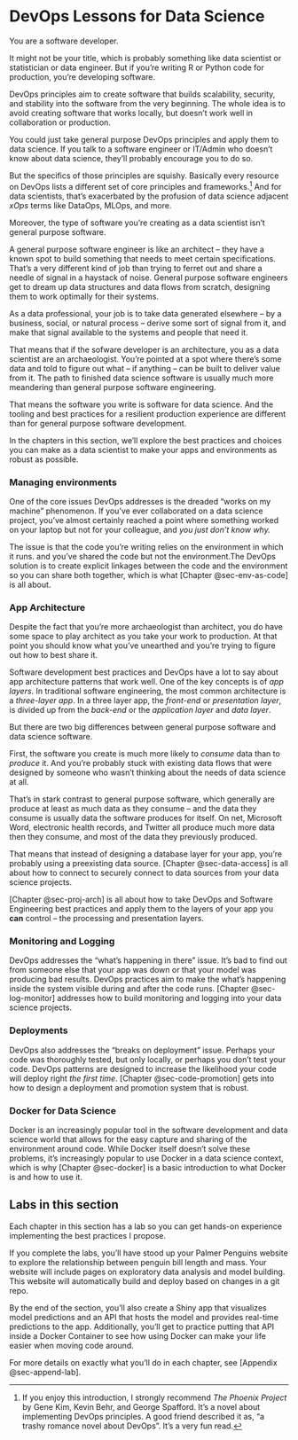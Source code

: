 # DevOps Lessons for Data Science {#sec-1-intro}

You are a software developer.

It might not be your title, which is probably something like data
scientist or statistician or data engineer. But if you're writing R or
Python code for production, you're developing software.

DevOps principles aim to create software that builds scalability,
security, and stability into the software from the very beginning. The
whole idea is to avoid creating software that works locally, but doesn't
work well in collaboration or production.

You could just take general purpose DevOps principles and apply them to
data science. If you talk to a software engineer or IT/Admin who doesn't
know about data science, they'll probably encourage you to do so.

But the specifics of those principles are squishy. Basically every
resource on DevOps lists a different set of core principles and
frameworks.[^1-0-sec-intro-1] And for data scientists, that's
exacerbated by the profusion of data science adjacent *xOps* terms like
DataOps, MLOps, and more.

[^1-0-sec-intro-1]: If you enjoy this introduction, I strongly recommend
    *The Phoenix Project* by Gene Kim, Kevin Behr, and George Spafford.
    It's a novel about implementing DevOps principles. A good friend
    described it as, "a trashy romance novel about DevOps". It's a very
    fun read.

Moreover, the type of software you're creating as a data scientist isn't
general purpose software.

A general purpose software engineer is like an architect -- they have a
known spot to build something that needs to meet certain specifications.
That's a very different kind of job than trying to ferret out and share
a needle of signal in a haystack of noise. General purpose software
engineers get to dream up data structures and data flows from scratch,
designing them to work optimally for their systems.

As a data professional, your job is to take data generated elsewhere --
by a business, social, or natural process -- derive some sort of signal
from it, and make that signal available to the systems and people that
need it.

That means that if the sofware developer is an architecture, you as a
data scientist are an archaeologist. You're pointed at a spot where
there's some data and told to figure out what -- if anything -- can be
built to deliver value from it. The path to finished data science
software is usually much more meandering than general purpose software
engineering.

That means the software you write is software for data science. And the
tooling and best practices for a resilient production experience are
different than for general purpose software development.

In the chapters in this section, we'll explore the best practices and
choices you can make as a data scientist to make your apps and
environments as robust as possible.

### Managing environments

One of the core issues DevOps addresses is the dreaded "works on my
machine" phenomenon. If you've ever collaborated on a data science
project, you've almost certainly reached a point where something worked
on your laptop but not for your colleague, and *you just don't know
why.*

The issue is that the code you're writing relies on the environment in
which it runs. and you've shared the code but not the environment.The
DevOps solution is to create explicit linkages between the code and the
environment so you can share both together, which is what [Chapter
@sec-env-as-code] is all about.

### App Architecture

Despite the fact that you're more archaeologist than architect, you do
have some space to play architect as you take your work to production.
At that point you should know what you've unearthed and you're trying to
figure out how to best share it.

Software development best practices and DevOps have a lot to say about
app architecture patterns that work well. One of the key concepts is of
*app layers*. In traditional software engineering, the most common
architecture is a *three-layer app*. In a three layer app, the
*front-end* or *presentation layer*, is divided up from the *back-end*
or the *application layer* and *data layer*.

But there are two big differences between general purpose software and
data science software.

First, the software you create is much more likely to *consume* data
than to *produce* it. And you're probably stuck with existing data flows
that were designed by someone who wasn't thinking about the needs of
data science at all.

That's in stark contrast to general purpose software, which generally
are produce at least as much data as they consume -- and the data they
consume is usually data the software produces for itself. On net,
Microsoft Word, electronic health records, and Twitter all produce much
more data then they consume, and most of the data they previously
produced.

That means that instead of designing a database layer for your app,
you're probably using a preexisting data source. [Chapter
@sec-data-access] is all about how to connect to securely connect to
data sources from your data science projects.

[Chapter @sec-proj-arch] is all about how to take DevOps and Software
Engineering best practices and apply them to the layers of your app you
**can** control -- the processing and presentation layers.

### Monitoring and Logging

DevOps addresses the "what's happening in there" issue. It's bad to find
out from someone else that your app was down or that your model was
producing bad results. DevOps practices aim to make the what's happening
inside the system visible during and after the code runs. [Chapter
@sec-log-monitor] addresses how to build monitoring and logging into
your data science projects.

### Deployments

DevOps also addresses the "breaks on deployment" issue. Perhaps your
code was thoroughly tested, but only locally, or perhaps you don't test
your code. DevOps patterns are designed to increase the likelihood your
code will deploy right *the first time*. [Chapter @sec-code-promotion]
gets into how to design a deployment and promotion system that is
robust.

### Docker for Data Science

Docker is an increasingly popular tool in the software development and
data science world that allows for the easy capture and sharing of the
environment around code. While Docker itself doesn't solve these
problems, it's increasingly popular to use Docker in a data science
context, which is why [Chapter @sec-docker] is a basic introduction to
what Docker is and how to use it.

## Labs in this section

Each chapter in this section has a lab so you can get hands-on
experience implementing the best practices I propose.

If you complete the labs, you'll have stood up your Palmer Penguins
website to explore the relationship between penguin bill length and
mass. Your website will include pages on exploratory data analysis and
model building. This website will automatically build and deploy based
on changes in a git repo.

By the end of the section, you'll also create a Shiny app that
visualizes model predictions and an API that hosts the model and
provides real-time predictions to the app. Additionally, you'll get to
practice putting that API inside a Docker Container to see how using
Docker can make your life easier when moving code around.

For more details on exactly what you'll do in each chapter, see
[Appendix @sec-append-lab].

